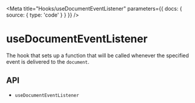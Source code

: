 

<Meta
  title="Hooks/useDocumentEventListener"
  parameters={{
    docs: {
      source: {
        type: 'code'
      }
    }
  }}
/>

# useDocumentEventListener

The hook that sets up a function that will be called whenever the specified event is delivered to the `document`.

<Canvas>
  <Story story={stories.Demo} name="Demo" />
</Canvas>

## API

<ul>
  <li>
    <LinkTo kind="hooks-api-useDocumentEventListener" story="page">
      <code>useDocumentEventListener</code>
    </LinkTo>
  </li>
</ul>

